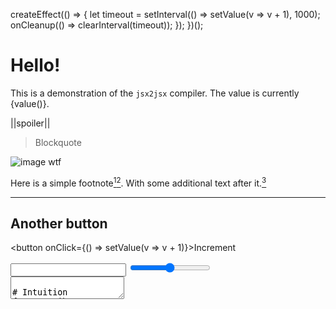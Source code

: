 
  createEffect(() => {
    let timeout = setInterval(() => setValue(v => v + 1), 1000);
    onCleanup(() => clearInterval(timeout));
  });
})();

# Hello!

This is a demonstration of the `jsx2jsx` compiler. The value is currently {value()}.

||spoiler||

> Blockquote

![image wtf](https://i.imgur.com/hSIFJnq.jpg)

Here is a simple footnote[^1][^3]. With some additional text after it.[^5]

[^1]: My reference. *I love footnotes*
[^1]: Another paragraph.
[^3]: My reference. *I love footnotes* **Suppose you had one pig and one chance at testing. You can test at most 2 buckets** (if the pig doesn't die drinking bucket #1 then it's bucket #2).Suppose you had one pig and one chance at testing. You can test at most 2 buckets (if the pig doesn't die drinking bucket #1 then it's bucket #2).Suppose you had one pig and one chance at testing. You can test at most 2 buckets (if the pig doesn't die drinking bucket #1 then it's bucket #2).
[^5]: Lol

---

## Another button

<button onClick={() => setValue(v => v + 1)}>Increment</button>

<input type="text" />

<input type="range" />

<textarea />

# Intuition
{/* Describe your first thoughts on how to solve this problem. */}

Let your number of *chances* to test be $$\lfloor{\text{minutesToTest} / \text{minutesToDie}}\rfloor$$. Let's see if we can derive any patterns.

### *One* Pig Case
Suppose you had one pig and one chance at testing. You can test at most 2 buckets (if the pig doesn't die drinking bucket #1 then it's bucket #2).

Now suppose you had 2 chances at testing. Now you can test at most 3 buckets by testing the first two buckets (if neither are poison the third one must be.)

So for one pig, the number of buckets we can test is $\text{chances} + 1$

### More Pigs

Suppose we had one chance at testing and two pigs. We can test 4 buckets by:
1. Buckets 1, 2 go to pig 1
2. Buckets 1, 3 go to pig 2

We can think of arranging the buckets in a $(\text{chances} + 1) \times (\text{chances} + 1)$ matrix:

```
1 2
3 4
```

Where pig 1 is fed the first $\text{chances}$ rows row by row and pig 2 is fed the first $\text{chances}$ columns column by column. 

Note the pigs are independent, each individual pig is the same as the one-pig case! That means every pig can individually identify a single coordinate the poisoned bucket is in (in this example, pig 1 identifies the row coordinate and pig 2 the column coordinate, put together gives you the coordinate of the poisoned bucket)

### Larger Example

Let's assume we have `2 chances` and 3 pigs. We can index up to 27 buckets, as shown in the $3 \times 3 \times 3$ cube below:

```
(Top layer)   (Middle Layer)    (Bottom layer)
   1 2 3          10 11 12          19 20 21
   4 5 6          13 14 15          22 23 24
   7 8 9          16 17 18          25 26 27
```

For indexing, let's assume the top/bottom dimension is z and is last (0 indexed), so for example given `buckets[x][y][z]` we have `buckets[0][0][0] = 1` and `buckets[0][2][1] = 12` (This is just for convention, it's not important to understand the solution)

On the first chance:
1. Pig 1 is fed `1,2,3,  10,11,12,  19,20,21` (x=0 slice)
2. Pig 2 is fed `1,4,7,  10,13,16,  19,22,25` (y=0 slice)
3. Pig 3 is fed `1,2,3,  4,5,6,    7,8,9` (z=0 slice)

On the second chance:
1. Pig 1 is fed `4,5,6,  13,14,15,  22,23,24` (x=1 slice)
2. Pig 2 is fed `2,5,8,  11,14,17,  20,23,26` (y=1 slice)
3. Pig 3 is fed `10,11,12,  13,14,15,  16,17,18` (z=1 slice)

Suppose the poison was at `buckets[2,1,0] = 8`. Then:
1. The 1st pig does not die, so poison must have `x=2`
2. The 2nd pig dies when testing `y=1`, so poison has `y=1`
3. The 3rd pig dies when testing `z=0`, so poison has `z=0`

Hopefully this helps you understand how this indexing can help locate the poisoned bucket.

### Math

The number of buckets that can be indexed is $(\text{chances} + 1)^{\text{pigs}}$, so we want to find $\text{pigs}$ where $(\text{chances} + 1)^{\text{pigs}} = \text{buckets}$, which is simply $\lceil log_{\text{chances} + 1}(\text{buckets}) \rceil$ (Ceiling since we can't have fractional pigs)


# Approach
Compute the log. We use the log change of base formula in the code since C++ doesn't have an arbitrary base log function.

# Complexity
- Time complexity: Whatever the time complexity of $log(x)$ is
- Space complexity: $$O(1)$$

# Code
```
class Solution {
public:
    int poorPigs(int buckets, int minutesToDie, int minutesToTest) {
        return ceil(log2(buckets) / log2(minutesToTest / minutesToDie + 1));
    }
};
```
